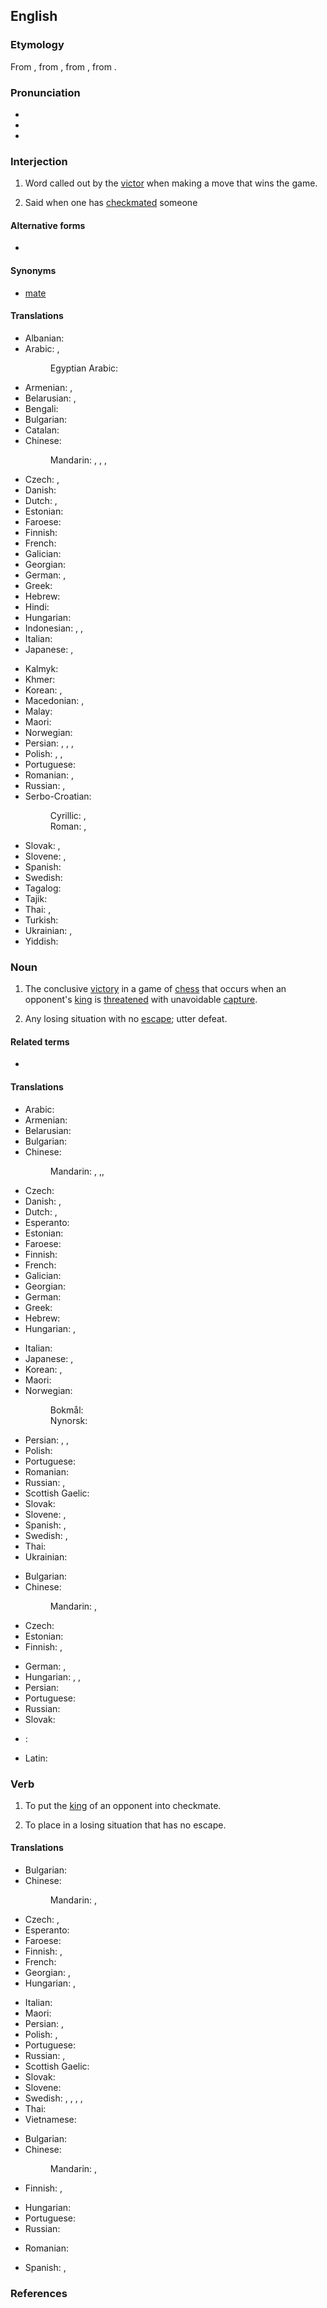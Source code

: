 ==English==

===Etymology===
From {{inh|en|enm|chekmat}}, from {{der|en|fro|eschec mat}}, from {{der|en|ar|شَاهُ مَاتَ}}, from {{der|en|fa|شاه مات|tr=šâh mât|t=the king [is] dead}}.

===Pronunciation===
* {{IPA|en|/ˈt͡ʃɛkmeɪt/}}
* {{audio|en|En-us-checkmate.ogg|Audio (US)}}
* {{rhymes|en|eɪt}}

===Interjection===
{{en-interj}}

# {{lb|en|chess}} Word called out by the [[victor]] when making a move that wins the game.
# {{lb|en|by extension}} Said when one has [[checkmate]]d someone {{gloss|placed them in a losing situation with no escape.}}

====Alternative forms====
* {{l|en|check and mate}}

====Synonyms====
* {{sense|chess}} [[mate#Interjection|mate]]

====Translations====
{{trans-top|said when making the conclusive move in chess}}
* Albanian: {{t|sq|shah mat}}
* Arabic: {{t|ar|مَات|m}}, {{t|ar|كِش مَلِك|m}}
*: Egyptian Arabic: {{t|arz|كش ملك|tr=kešš malek}}
* Armenian: {{t|hy|շախ և մատ}}, {{t+|hy|մատ}}
* Belarusian: {{t|be|мат}}, {{t|be|шах і мат}}
* Bengali: {{t|bn|কিস্তিমাত}}
* Bulgarian: {{t|bg|мат}}
* Catalan: {{t+|ca|escac i mat}}
* Chinese:
*: Mandarin: {{t+|cmn|將死}}, {{t+|cmn|将死|tr=jiāngsǐ}}, {{t+|cmn|將軍}}, {{t+|cmn|将军|tr=jiāngjūn}}
* Czech: {{t+|cs|mat}}, {{t|cs|šach mat|m}}
* Danish: {{t|da|skakmat|c}}
* Dutch: {{t+|nl|schaakmat|n}}, {{t+|nl|mat|n}}
* Estonian: {{t|et|šahh ja matt}}
* Faroese: {{t|fo|skák og mát}}
* Finnish: {{t|fi|shakki ja matti}}
* French: {{t+|fr|échec et mat}}
* Galician: {{t+|gl|xaque mate}}
* Georgian: {{t|ka|შამათი}}
* German: {{t+|de|schachmatt}}, {{t|de|schach und matt}}
* Greek: {{t+|el|ματ}}
* Hebrew: {{t+|he|מָט|tr=mat}}
* Hindi: {{t+|hi|मात}}
* Hungarian: {{t+|hu|sakk-matt}}
* Indonesian: {{t|id|syahmat}}, {{t|id|skakmat}}, {{t+|id|sekakmat}}
* Italian: {{t+|it|scacco matto}}
* Japanese: {{t|ja|チェックメイト|tr=chekkumeito}}, {{t+|ja|詰み|tr=つみ, tsumi}}
{{trans-mid}}
* Kalmyk: {{t|xal|мад}}
* Khmer: {{t|km|ស្លាប់ក្រឡា|tr=slap krɑlaa}}
* Korean: {{t|ko|외통수}}, {{t|ko|체크메이트}}
* Macedonian: {{t|mk|шах-мат}}, {{t|mk|мат}}
* Malay: {{t|ms|syahmat}}
* Maori: {{t|mi|whakamiere}}
* Norwegian: {{t|no|sjakkmatt}}
* Persian: {{t|fa|کیش و مات|tr=kiš o mât}}, {{t+|fa|شاه مات|tr=šâh mât}}, {{t+|fa|شهمات|tr=šahmât}}, {{t+|fa|مات|tr=mât}}
* Polish: {{t+|pl|mat|m}}, {{t|pl|szach mat}}, {{t|pl|szach i mat}}
* Portuguese: {{t+|pt|xeque-mate|m}}
* Romanian: {{t|ro|șah mat}}, {{t+|ro|mat}}
* Russian: {{t+|ru|мат|m}}, {{t|ru|шах и мат}}
* Serbo-Croatian:
*: Cyrillic: {{t|sh|шах-мат|sc=Cyrl}}, {{t|sh|мат|sc=Cyrl}}
*: Roman: {{t+|sh|šah-mat}}, {{t+|sh|mat}}
* Slovak: {{t|sk|šachmat}}, {{t|sk|mat}}
* Slovene: {{t|sl|šah mat}}, {{t|sl|mat}}
* Spanish: {{t|es|jaque mate}}
* Swedish: {{t+|sv|schackmatt}}
* Tagalog: {{t+|tl|mate}}
* Tajik: {{t|tg|шоҳ мот}}
* Thai: {{t|th|รุกฆาต|tr=rúk-kâat}}, {{t|th|รุกฆาตแล้ว|tr=rúk-kâat-lɛ́ɛo}}
* Turkish: {{t+|tr|şah mat}}
* Ukrainian: {{t|uk|мат|m}}, {{t|uk|шах і мат}}
* Yiddish: {{t|yi|מאַט}}
{{trans-bottom}}

===Noun===
{{wikipedia}}
{{en-noun}}

# The conclusive [[victory]] in a game of [[chess]] that occurs when an opponent's [[king]] is [[threaten]]ed with unavoidable [[capture]].
# {{lb|en|figuratively|by extension}} Any losing situation with no [[escape]]; utter defeat.

====Related terms====
* {{l|en|stalemate}}

====Translations====
{{trans-top|conclusive victory in a game of chess}}
* Arabic: {{t|ar|شَاه مَات}}
* Armenian: {{t+|hy|շախմատ}}
* Belarusian: {{t|be|мат|m}}
* Bulgarian: {{t|bg|мат|m}}
* Chinese:
*: Mandarin: {{t+|cmn|將死}}, {{t+|cmn|将死|tr=jiāngsǐ}},{{t+|cmn|將軍}}, {{t+|cmn|将军|tr=jiāngjūn}}
* Czech: {{t+|cs|mat|m}}
* Danish: {{t|da|skakmat}}, {{t+|da|mat}}
* Dutch: {{t+|nl|schaakmat}}, {{t+|nl|mat}}
* Esperanto: {{t|eo|ŝakmato}}
* Estonian: {{t|et|matt}}
* Faroese: {{t|fo|mát|n}}
* Finnish: {{t+|fi|matti}}
* French: {{t+|fr|échec et mat|m}}
* Galician: {{t+|gl|xaque mate|m}}
* Georgian: {{t|ka|შამათი}}
* German: {{t+|de|Schachmatt|n}}
* Greek: {{t+|el|ματ|n}}
* Hebrew: {{t+|he|מט|tr=mat}}
* Hungarian: {{t+|hu|sakk-matt}}, {{t+|hu|matt}}
{{trans-mid}}
* Italian: {{t+|it|scacco matto|m}}
* Japanese: {{t+|ja|詰み|tr=つみ, tsumi}}, {{t|ja|チェックメイト|tr=chekkumeito}}
* Korean: {{t|ko|체크메이트}}, {{t|ko|외통수}}
* Maori: {{t|mi|whakamiere}}
* Norwegian:
*: Bokmål: {{t|nb|sjakkmatt}}
*: Nynorsk: {{t|nn|sjakkmatt}}
* Persian: {{t|fa|کیش و مات|tr=kiš o mât}}, {{t+|fa|شهمات|tr=šahmât}}, {{t+|fa|مات|tr=mât}}
* Polish: {{t+|pl|mat|m}}
* Portuguese: {{t+|pt|xeque-mate|m}}
* Romanian: {{t|ro|șah-mat|n}}
* Russian: {{t|ru|шах и мат|m}}, {{t+|ru|мат|m}}
* Scottish Gaelic: {{t|gd|clos|m}}
* Slovak: {{t|sk|mat|m}}
* Slovene: {{t|sl|šah mat|m}}, {{t|sl|mat|m}}
* Spanish: {{t|es|jaque mate|m}}, {{t+|es|mate|m}}
* Swedish: {{t+|sv|matt|c}}, {{t+|sv|schack matt|c}}
* Thai: {{t|th|รุกฆาต|tr=rúk-kâat}}
* Ukrainian: {{t|uk|мат|m|sc=Cyrl}}
{{trans-bottom}}

{{trans-top|losing situation with no escape}}
* Bulgarian: {{t|bg|мат|m}}
* Chinese:
*: Mandarin: {{t|cmn|[[徹底]][[失敗]]}}, {{t|cmn|[[彻底]][[失败]]|tr=chèdǐ shībài}}
* Czech: {{t|cs|matová situace|f}}
* Estonian: {{t|et|lüüasaamine}}
* Finnish: {{t+|fi|nurkka}}, {{t+|fi|umpikuja}}
{{trans-mid}}
* German: {{t+|de|Schachmatt|n}}, {{t+|de|Niederlage|f}}
* Hungarian: {{t+|hu|patthelyzet}}, {{t+|hu|zsákutca}}, {{t|hu|[[vesztes]]/[[reménytelen]]/[[kilátástalan]] [[helyzet]]}}
* Persian: {{t|fa|کیش و مات|tr=kiš o mât}}
* Portuguese: {{t+|pt|xeque-mate|m}}
* Russian: {{t-needed|ru}}
* Slovak: {{t|sk|matová situácia|f}}
{{trans-bottom}}

{{checktrans-top}}
* {{ttbc|ko}}: {{t-check|ko|외통 장군}}
{{trans-mid}}
* Latin: {{t-check|la|latrunculusque matum}}
{{trans-bottom}}

===Verb===
{{en-verb|checkmat}}

# {{lb|en|transitive|chess}} To put the [[king]] of an opponent into checkmate.
#: {{ux|en|That jerk '''checkmated''' me in four moves!}}
# {{lb|en|transitive|by extension}} To place in a losing situation that has no escape.

====Translations====
{{trans-top|to put an opponent into checkmate}}
* Bulgarian: {{t+|bg|мати́рам}}
* Chinese:
*: Mandarin: {{t|cmn|[[把]]...[[將死]]}}, {{t|cmn|[[把]]...[[将死]]|tr=bǎ...jiāngsǐ}}
* Czech: {{t|cs|matovat}}, {{t|cs|dát mat}}
* Esperanto: {{t|eo|ŝakmatigi}}
* Faroese: {{t|fo|máta}}
* Finnish: {{t|fi|matittaa}}, {{t|fi|[[tehdä]] [[matti]]}}
* French: {{t|fr|[[faire]] [[échec et mat]]}}
* Georgian: {{t|ka|დაშამათება}} {{qualifier|verbal noun}}, {{t|ka|აშამათებს}} {{qualifier|infinitive}}
* Hungarian: {{t|hu|mattot ad}}, {{t+|hu|megmattol}}
{{trans-mid}}
* Italian: {{t|it|[[dare]] [[scacco matto]]}}
* Maori: {{t|mi|whakamiere}}
* Persian: {{t|fa|شهمات کردن|tr=šahmāt kardan}}, {{t+|fa|مات کردن|tr=māt kardan}}
* Polish: {{t|pl|zamatować|pf}}, {{t|pl|dać mata|pf}}
* Portuguese: {{t|pt|[[dar]] ([[o]]) [[xeque-mate]]}}
* Russian: {{t|ru|[[ста́вить]] [[мат]]|impf}}, {{t|ru|[[поста́вить]] [[мат]]|pf}}
* Scottish Gaelic: {{t|gd|cuir clos air}}
* Slovak: {{t|sk|dať šach mat}}
* Slovene: {{t|sl|matirati}}
* Swedish: {{t+|sv|schackmatta}}, {{t|sv|sätta matt}}, {{t|sv|göra matt}}, {{t|sv|sätta schackmatt}}, {{t|sv|göra schackmatt}}
* Thai: {{t|th|รุกฆาต|tr=rúk-kâat}}
* Vietnamese: {{t|vi|chiếu bí}}
{{trans-bottom}}

{{trans-top|to lead to a situation of no escape}}
* Bulgarian: {{t+|bg|матирам}}
* Chinese:
*: Mandarin: {{t+|cmn|挫敗}}, {{t+|cmn|挫败|tr=cuòbài}}
* Finnish: {{t|fi|[[saattaa]] [[umpikuja|umpikujaan]]}}, {{t|fi|[[panna]] [[ahdas|ahtaalle]]}}
{{trans-mid}}
* Hungarian: {{t+|hu|sarokba szorít}}
* Portuguese: {{t|pt|[[dar]] ([[o]]) [[xeque-mate]]}}
* Russian: {{t-needed|ru}}
{{trans-bottom}}

{{checktrans-top}}
* Romanian: {{t-check|ro|șah mat}}
{{trans-mid}}
* Spanish: {{t-check|es|dar jaque mate}}, {{t-check|es|dar mate}}
{{trans-bottom}}

===References===